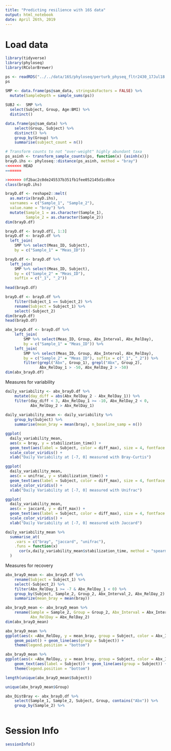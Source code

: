 ```yaml
---
title: "Predicting resilience with 16S data"
output: html_notebook
date: April 26th, 2019
---
```



# Load data


```r
library(tidyverse)
library(phyloseq)
library(RColorBrewer)
```

```r
ps <- readRDS("../../data/16S/phyloseq/perturb_physeq_fltr2430_17Jul18.rds")
ps
```

```r
SMP <- data.frame(ps@sam_data, stringsAsFactors = FALSE) %>%
  mutate(SampleDepth = sample_sums(ps))
  
SUBJ <-  SMP %>%
  select(Subject, Group, Age:BMI) %>%
  distinct()
```


```r
data.frame(ps@sam_data) %>%
    select(Group, Subject) %>%
    distinct() %>%
    group_by(Group) %>%
    summarise(subject_count = n())
```

```r
# Transform counts to not "over-weight" highly abundant taxa
ps_asinh <- transform_sample_counts(ps, function(x) {asinh(x)})
brayD.ihs <- phyloseq::distance(ps_asinh, method = "bray")
<<<<<<< HEAD
=======
```

```r
>>>>>>> 0f2bac2c0de245537b351fb1fee052145d1cd0ce
class(brayD.ihs)
```



```r
brayD.df <- reshape2::melt(
  as.matrix(brayD.ihs), 
  varnames = c("Sample_1", "Sample_2"),
  value.name = "bray") %>%
  mutate(Sample_1 = as.character(Sample_1),
         Sample_2 = as.character(Sample_2))
dim(brayD.df)
```



```r
brayD.df <- brayD.df[, 1:3]
brayD.df <- brayD.df %>%
  left_join(
    SMP %>% select(Meas_ID, Subject), 
    by = c("Sample_1" = "Meas_ID"))

brayD.df <- brayD.df %>%
  left_join(
    SMP %>% select(Meas_ID, Subject), 
    by = c("Sample_2" = "Meas_ID"), 
    suffix = c("_1", "_2"))
 
head(brayD.df)   
```


```r
brayD.df <- brayD.df %>%
    filter(Subject_1 == Subject_2) %>%
    rename(Subject = Subject_1) %>%
    select(-Subject_2)
dim(brayD.df)
head(brayD.df)
```



```r
abx_brayD.df <- brayD.df %>%
    left_join(
        SMP %>% select(Meas_ID, Group, Abx_Interval, Abx_RelDay), 
        by = c("Sample_1" = "Meas_ID")) %>%
    left_join(
        SMP %>% select(Meas_ID, Group, Abx_Interval, Abx_RelDay), 
        by = c("Sample_2" = "Meas_ID"), suffix = c("_1", "_2")) %>%
        filter(grepl("Abx", Group_1), grepl("Abx", Group_2),  
               Abx_RelDay_1 > -50, Abx_RelDay_2 > -50) 
dim(abx_brayD.df)
```

Measures for variability

```r
daily_variability <- abx_brayD.df %>%
    mutate(day_diff = abs(Abx_RelDay_2 - Abx_RelDay_1)) %>%
    filter(day_diff < 3, Abx_RelDay_1 >= -10, Abx_RelDay_2 < 0,
           Abx_RelDay_2 > Abx_RelDay_1) 
    
daily_variability_mean <- daily_variability %>%
    group_by(Subject) %>%
    summarise(mean_bray = mean(bray), n_baseline_samp = n()) 
```


```r
ggplot(
  daily_variability_mean,
  aes(x = bray, y = stabilization_time)) +
  geom_text(aes(label = Subject, color = diff_max), size = 4, fontface = "bold") +
  scale_color_viridis() +
  xlab("Daily Variability at [-7, 0] measured with Bray-Curtis")
```

```r
ggplot(
  daily_variability_mean,
  aes(x = unifrac, y = stabilization_time)) +
  geom_text(aes(label = Subject, color = diff_max), size = 4, fontface = "bold") +
  scale_color_viridis() +
  xlab("Daily Variability at [-7, 0] measured with Unifrac")
```


```r
ggplot(
  daily_variability_mean,
  aes(x = jaccard, y = diff_max)) +
  geom_text(aes(label = Subject, color = diff_max), size = 4, fontface = "bold") +
  scale_color_viridis() +
  xlab("Daily Variability at [-7, 0] measured with Jaccard")
```

```r
daily_variability_mean %>%
  summarise_at(
    .vars = c("bray", "jaccard", "unifrac"),
    .funs = function(x)
      cor(x,daily_variability_mean$stabilization_time, method = "spearman")
  )
```


Measures for recovery

```r
abx_brayD_mean <- abx_brayD.df %>%
    rename(Subject = Subject_1) %>%
    select(-Subject_2) %>%
    filter(Abx_RelDay_1 >= -7 & Abx_RelDay_1 < 0) %>%
    group_by(Subject, Sample_2, Group_2, Abx_Interval_2, Abx_RelDay_2) %>%
    summarize(mean_bray = mean(bray))

abx_brayD_mean <- abx_brayD_mean %>%
    rename(Sample = Sample_2, Group = Group_2, Abx_Interval = Abx_Interval_2, 
           Abx_RelDay = Abx_RelDay_2)
dim(abx_brayD_mean)  
```

```r
abx_brayD_mean %>%
ggplot(aes(x =Abx_RelDay, y = mean_bray, group = Subject, color = Abx_Interval)) +
    geom_point() + geom_line(aes(group = Subject)) +
    theme(legend.position = "bottom")
```


```r
abx_brayD_mean %>%
ggplot(aes(x =Abx_RelDay, y = mean_bray, group = Subject, color = Abx_Interval)) +
    geom_text(aes(label = Subject)) + geom_line(aes(group = Subject)) +
    theme(legend.position = "bottom")
```

```r
length(unique(abx_brayD_mean$Subject))
```

```r
unique(abx_brayD_mean$Group)
```






```r
abx_DistBray <- abx_brayD.df %>%
    select(Sample_1, Sample_2, Subject, Group, contains("Abx")) %>%
    group_by(Sample_2) %>%
    
```




# Session Info

```r
sessionInfo()
```

